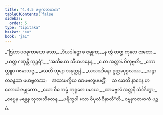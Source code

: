 ```yaml
---
title: "4.4.5 ဇမ္ဗုကဇာတက"
tableOfContents: false
sidebar:
  order: 5
type: "tipitaka"
basket: "su"
book: "ja1"
---
```



<DynamicBreadcrumb />

<Division number="137" book="ja1" e="ch" v="22" p="111">

<Paragraph number="1059" type="verses" book="ja1">
_“ဗြဟာ ပဝဍ္ဎကာယော သော,_  
_ဒီဃဒါဌော စ ဇမ္ဗုက;_  
_န တွံ တတ္ထ ကုလေ ဇာတော,_  
_ယတ္ထ ဂဏှန္တိ ကုဉ္ဇရံ”._  

</Paragraph>

</Division>
<Division number="138" book="ja1" e="ch" v="22" p="111">

<Paragraph number="1060" type="verses" book="ja1">
_“အသီဟော သီဟမာနေန,_  
_ယော အတ္တာနံ ဝိကုဗ္ဗတိ;_  
_ကောတ္ထူဝ ဂဇမာသဇ္ဇ,_  
_သေတိ ဘူမျာ အနုတ္ထုနံ._  

</Paragraph>

</Division>
<Division number="139" book="ja1" e="ch" v="22" p="111">

<Paragraph number="1061" type="verses" book="ja1">
_ယသဿိနော ဥတ္တမပုဂ္ဂလဿ,_  
_သဉ္ဇာတခန္ဓဿ မဟဗ္ဗလဿ;_  
_အသမေက္ခိယ ထာမဗလူပပတ္တိံ,_  
_သ သေတိ နာဂေန ဟတောယံ ဇမ္ဗုကော._  

</Paragraph>

</Division>
<Division number="140" book="ja1" e="ch" v="22" p="111">

<Paragraph number="1062" type="verses" book="ja1">
_ယော စီဓ ကမ္မံ ကုရုတေ ပမာယ,_  
_ထာမဗ္ဗလံ အတ္တနိ သံဝိဒိတွာ;_  
_ဇပ္ပေန မန္တေန သုဘာသိတေန,_  
_ပရိက္ခဝါ သော ဝိပုလံ ဇိနာတီ”တိ._  


</Paragraph>
</Division>

<Paragraph number="1063" type="center" book="ja1">
ဇမ္ဗုကဇာတကံ ပဉ္စမံ.
</Paragraph>